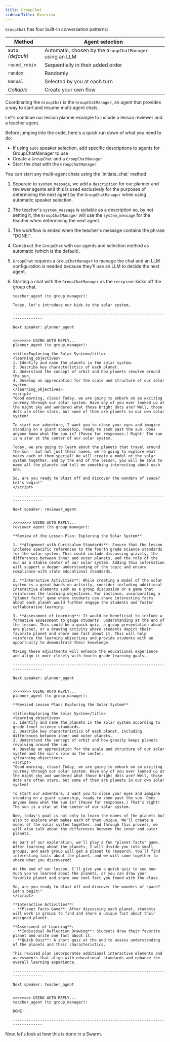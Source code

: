 ```yaml
---
title: GroupChat
sidebarTitle: Overview
---
```


`GroupChat` has four built-in conversation patterns:

| Method | Agent selection|
| --- | --- |
| `auto` <em>(default)</em> | Automatic, chosen by the `GroupChatManager` using an LLM |
| `round_robin` | Sequentially in their added order |
| `random` | Randomly |
| `manual` | Selected by you at each turn |
| *Callable* | Create your own flow |

Coordinating the `GroupChat` is the `GroupChatManager`, an agent that provides a way to start and resume multi-agent chats.

Let's continue our lesson planner example to include a lesson reviewer and a teacher agent.

Before jumping into the code, here's a quick run down of what you need to do:
- If using `auto` speaker selection, add specific descriptions to agents for GroupChatManager to use
- Create a `GroupChat` and a `GroupChatManager`
- Start the chat with the `GroupChatManager`


<Tip>
You can start any multi-agent chats using the `initiate_chat` method
</Tip>


<Example/>

1. Separate to `system_message`, we add a `description` for our planner and reviewer agents and this is used exclusively for the purposes of determining the next agent by the `GroupChatManager` when using automatic speaker selection.

2. The teacher's `system_message` is suitable as a description so, by not setting it, the `GroupChatManager` will use the `system_message` for the teacher when determining the next agent.

3. The workflow is ended when the teacher's message contains the phrase "DONE!".

4. Construct the `GroupChat` with our agents and selection method as automatic (which is the default).

5. `GroupChat` requires a `GroupChatManager` to manage the chat and an LLM configuration is needed because they'll use an LLM to decide the next agent.

6. Starting a chat with the `GroupChatManager` as the `recipient` kicks off the group chat.

    ```console
    teacher_agent (to group_manager):

    Today, let's introduce our kids to the solar system.

    --------------------------------------------------------------------------------

    Next speaker: planner_agent


    >>>>>>>> USING AUTO REPLY...
    planner_agent (to group_manager):

    <title>Exploring the Solar System</title>
    <learning_objectives>
    1. Identify and name the planets in the solar system.
    2. Describe key characteristics of each planet.
    3. Understand the concept of orbit and how planets revolve around the sun.
    4. Develop an appreciation for the scale and structure of our solar system.
    </learning_objectives>
    <script>
    "Good morning, class! Today, we are going to embark on an exciting journey through our solar system. Have any of you ever looked up at the night sky and wondered what those bright dots are? Well, those dots are often stars, but some of them are planets in our own solar system!

    To start our adventure, I want you to close your eyes and imagine standing on a giant spaceship, ready to zoom past the sun. Does anyone know what the sun is? (Pause for responses.) Right! The sun is a star at the center of our solar system.

    Today, we are going to learn about the planets that travel around the sun - but not just their names, we're going to explore what makes each of them special! We will create a model of the solar system together, and by the end of the lesson, you will be able to name all the planets and tell me something interesting about each one.

    So, are you ready to blast off and discover the wonders of space? Let's begin!"
    </script>

    --------------------------------------------------------------------------------

    Next speaker: reviewer_agent


    >>>>>>>> USING AUTO REPLY...
    reviewer_agent (to group_manager):

    **Review of the Lesson Plan: Exploring the Solar System**

    1. **Alignment with Curriculum Standards**: Ensure that the lesson includes specific references to the fourth grade science standards for the solar system. This could include discussing gravity, the differences between inner and outer planets, and the role of the sun as a stable center of our solar system. Adding this information will support a deeper understanding of the topic and ensure compliance with state educational standards.

    2. **Interactive Activities**: While creating a model of the solar system is a great hands-on activity, consider including additional interactive elements such as a group discussion or a game that reinforces the learning objectives. For instance, incorporating a "planet facts" game where students can share interesting facts about each planet would further engage the students and foster collaborative learning.

    3. **Assessment of Learning**: It would be beneficial to include a formative assessment to gauge students' understanding at the end of the lesson. This could be a quick quiz, a group presentation about one planet, or a drawing activity where students depict their favorite planet and share one fact about it. This will help reinforce the learning objectives and provide students with an opportunity to demonstrate their knowledge.

    Making these adjustments will enhance the educational experience and align it more closely with fourth-grade learning goals.

    --------------------------------------------------------------------------------

    Next speaker: planner_agent


    >>>>>>>> USING AUTO REPLY...
    planner_agent (to group_manager):

    **Revised Lesson Plan: Exploring the Solar System**

    <title>Exploring the Solar System</title>
    <learning_objectives>
    1. Identify and name the planets in the solar system according to grade-level science standards.
    2. Describe key characteristics of each planet, including differences between inner and outer planets.
    3. Understand the concept of orbit and how gravity keeps planets revolving around the sun.
    4. Develop an appreciation for the scale and structure of our solar system and the sun's role as the center.
    </learning_objectives>
    <script>
    "Good morning, class! Today, we are going to embark on an exciting journey through our solar system. Have any of you ever looked up at the night sky and wondered what those bright dots are? Well, those dots are often stars, but some of them are planets in our own solar system!

    To start our adventure, I want you to close your eyes and imagine standing on a giant spaceship, ready to zoom past the sun. Does anyone know what the sun is? (Pause for responses.) That's right! The sun is a star at the center of our solar system.

    Now, today's goal is not only to learn the names of the planets but also to explore what makes each of them unique. We'll create a model of the solar system together, and through this process, we will also talk about the differences between the inner and outer planets.

    As part of our exploration, we'll play a fun "planet facts" game. After learning about the planets, I will divide you into small groups, and each group will get a planet to research. You’ll find interesting facts about the planet, and we will come together to share what you discovered!

    At the end of our lesson, I'll give you a quick quiz to see how much you've learned about the planets, or you can draw your favorite planet and share one cool fact you found with the class.

    So, are you ready to blast off and discover the wonders of space? Let's begin!"
    </script>

    **Interactive Activities**:
    - **Planet Facts Game**: After discussing each planet, students will work in groups to find and share a unique fact about their assigned planet.

    **Assessment of Learning**:
    - **Individual Reflection Drawing**: Students draw their favorite planet and write one fact about it.
    - **Quick Quiz**: A short quiz at the end to assess understanding of the planets and their characteristics.

    This revised plan incorporates additional interactive elements and assessments that align with educational standards and enhance the overall learning experience.

    --------------------------------------------------------------------------------

    Next speaker: teacher_agent


    >>>>>>>> USING AUTO REPLY...
    teacher_agent (to group_manager):

    DONE!

    --------------------------------------------------------------------------------
    ```

Now, let's look at how this is done in a Swarm.
